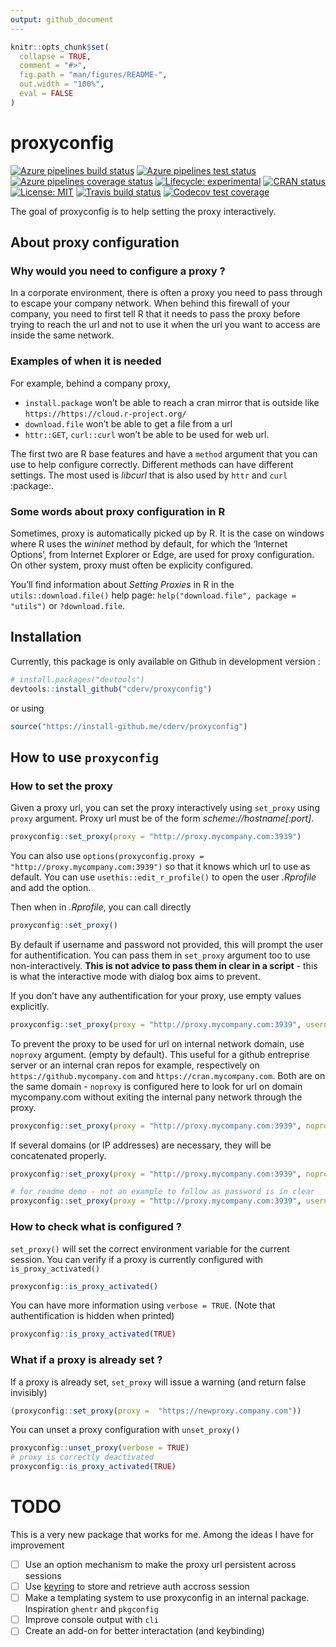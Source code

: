 ```yaml
---
output: github_document
---
```


<!-- README.md is generated from README.Rmd. Please edit that file -->

```r
knitr::opts_chunk$set(
  collapse = TRUE,
  comment = "#>",
  fig.path = "man/figures/README-",
  out.width = "100%",
  eval = FALSE
)
```
# proxyconfig

<!-- badges: start -->
[![Azure pipelines build status](https://img.shields.io/azure-devops/build/cderv/proxyconfig/2)](https://dev.azure.com/cderv/proxyconfig/_build/latest?definitionId=1&branchName=master)
[![Azure pipelines test status](https://img.shields.io/azure-devops/tests/cderv/proxyconfig/2?color=brightgreen&compact_message)](https://dev.azure.com/cderv/proxyconfig/_build/latest?definitionId=1&branchName=master)
[![Azure pipelines coverage status](https://img.shields.io/azure-devops/coverage/cderv/proxyconfig/2)](https://dev.azure.com/cderv/proxyconfig/_build/latest?definitionId=1&branchName=master)
[![Lifecycle: experimental](https://img.shields.io/badge/lifecycle-experimental-orange.svg)](https://www.tidyverse.org/lifecycle/#experimental)
[![CRAN status](https://www.r-pkg.org/badges/version/proxyconfig)](https://CRAN.R-project.org/package=proxyconfig)
[![License: MIT](https://img.shields.io/badge/License-MIT-yellow.svg)](LICENSE.md)
[![Travis build status](https://travis-ci.com/cderv/proxyconfig.svg?branch=master)](https://travis-ci.com/cderv/proxyconfig)
[![Codecov test coverage](https://codecov.io/gh/cderv/proxyconfig/branch/master/graph/badge.svg)](https://codecov.io/gh/cderv/proxyconfig?branch=master)
<!-- badges: end -->

The goal of proxyconfig is to help setting the proxy interactively.  

## About proxy configuration

### Why would you need to configure a proxy ? 

In a corporate environment, there is often a proxy you need to pass through to
escape your company network. When behind this firewall of your company, you need
to first tell R that it needs to pass the proxy before trying to reach the url
and not to use it when the url you want to access are inside the same network.

### Examples of when it is needed

For example, behind a company proxy, 

+ `install.package` won't be able to reach a cran mirror that is outside like `https://https://cloud.r-project.org/`
+ `download.file` won't be able to get a file from a url
+ `httr::GET`, `curl::curl` won't be able to be used for web url.

The first two are R base features and have a `method` argument that you can use to help configure correctly. Different methods can have different settings. The most used is _libcurl_ that is also used by `httr` and `curl` :package:.

### Some words about proxy configuration in R

Sometimes, proxy is automatically picked up by R. It is the case on windows
where R uses the _wininet_ method by default, for which the 'Internet Options',
from Internet Explorer or Edge, are used for proxy configuration.
On other system, proxy must often be explicity configured. 

You'll find information about _Setting Proxies_ in R in the `utils::download.file()` help page:
`help("download.file", package = "utils")` or `?download.file`.


## Installation

Currently, this package is only available on Github in development version :

```r
# install.packages("devtools")
devtools::install_github("cderv/proxyconfig")
```

or using

```r
source("https://install-github.me/cderv/proxyconfig")
```

## How to use `proxyconfig`

### How to set the proxy

Given a proxy url, you can set the proxy interactively using `set_proxy` using `proxy` argument. Proxy
url must be of the form _scheme://hostname[:port]_.

```r
proxyconfig::set_proxy(proxy = "http://proxy.mycompany.com:3939")
```

You can also use `options(proxyconfig.proxy = "http://proxy.mycompany.com:3939")` 
so that it knows which url to use as default. You can use `usethis::edit_r_profile()` to open the user 
_.Rprofile_ and add the option.

Then when in _.Rprofile_, you can call directly
```r
proxyconfig::set_proxy()
```

By default if username and password not provided, this will prompt the user for authentification. You can pass them in `set_proxy` argument too to use non-interactively. **This is not advice to pass them in clear in a script** - this is what the interactive mode with dialog box aims to prevent. 


If you don't have any authentification for your proxy, use empty values explicitly.
```r
proxyconfig::set_proxy(proxy = "http://proxy.mycompany.com:3939", username = "", password = "")
```

To prevent the proxy to be used for url on internal network domain, use `noproxy` argument. (empty by default). This useful for a github entreprise server or an internal cran repos for example, respectively on `https://github.mycompany.com` and `https://cran.mycompany.com`. Both are on the same domain - `noproxy` is configured here to look for url on domain mycompany.com without exiting the internal pany network through the proxy.

```r
proxyconfig::set_proxy(proxy = "http://proxy.mycompany.com:3939", noproxy = ".mycompany.com")
```

If several domains (or IP addresses) are necessary, they will be concatenated properly. 

```r
proxyconfig::set_proxy(proxy = "http://proxy.mycompany.com:3939", noproxy = c(".mycompany.com", "163.104.50.180"))
```


```r
# for readme demo - not an example to follow as password is in clear
proxyconfig::set_proxy(proxy = "http://proxy.mycompany.com:3939", username = "its", password = "me", noproxy = c(".mycompany.com", "163.104.50.180"), https = TRUE)
```

### How to check what is configured ? 

`set_proxy()` will set the correct environment variable for the current session. You can verify if a proxy is currently configured with `is_proxy_activated()`

```r
proxyconfig::is_proxy_activated()
```

You can have more information using `verbose = TRUE`. (Note that authentification is hidden when printed)

```r
proxyconfig::is_proxy_activated(TRUE)
```

### What if a proxy is already set ? 

If a proxy is already set, `set_proxy` will issue a warning (and return false invisibly)
```r
(proxyconfig::set_proxy(proxy =  "https://newproxy.company.com"))
```

You can unset a proxy configuration with `unset_proxy()`
```r
proxyconfig::unset_proxy(verbose = TRUE)
# proxy is correctly deactivated
proxyconfig::is_proxy_activated(TRUE)
```


# TODO

This is a very new package that works for me. Among the ideas I have for improvement

 - [ ] Use an option mechanism to make the proxy url persistent across sessions
 - [ ] Use [keyring](https://github.com/r-lib/keyring) to store and retrieve auth accross session
 - [ ] Make a templating system to use proxyconfig in an internal package. Inspiration `ghentr` and `pkgconfig`
 - [ ] Improve console output with `cli`
 - [ ] Create an add-on for better interactation (and keybinding)


